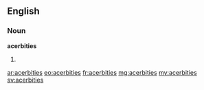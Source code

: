 ==English==

===Noun===
'''acerbities'''
# {{plural of|acerbity}}

[[ar:acerbities]]
[[eo:acerbities]]
[[fr:acerbities]]
[[mg:acerbities]]
[[my:acerbities]]
[[sv:acerbities]]